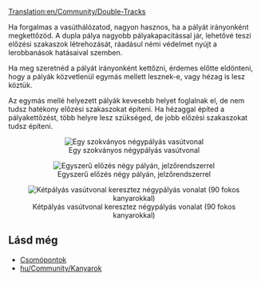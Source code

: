 [[Translation:en/Community/Double-Tracks]]

Ha forgalmas a vasúthálózatod, nagyon hasznos, ha a pályát irányonként megkettőzöd. A dupla pálya nagyobb pályakapacitással jár, lehetővé teszi előzési szakaszok létrehozását, ráadásul némi védelmet nyújt a lerobbanások hatásaival szemben.

Ha meg szeretnéd a pályát irányonként kettőzni, érdemes előtte eldönteni, hogy a pályák közvetlenül egymás mellett lesznek-e, vagy hézag is lesz köztük.

Az egymás mellé helyezett pályák kevesebb helyet foglalnak el, de nem tudsz hatékony előzési szakaszokat építeni.
Ha hézaggal építed a pályakettőzést, több helyre lesz szükséged, de jobb előzési szakaszokat tudsz építeni.

<center>[[File:en/Normal 4 track.png|center|none|frame|Egy szokványos négypályás vasútvonal]]</center>
<center>[[File:en/Simple overtaking.png|center|none|frame|Egyszerű előzés négy pályán, jelzőrendszerrel]]</center>
<center>[[File:en/2 track - 4 track.png|center|none|frame|Kétpályás vasútvonal keresztez négypályás vonalat (90 fokos kanyarokkal)]]</center>

== Lásd még ==
*[[hu/Community/Junctionary/Csomópontok|Csomópontok]]
*[[hu/Community/Kanyarok]]